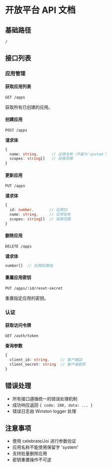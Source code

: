 # 开放平台 API 文档

## 基础路径
`/`

## 接口列表

### 应用管理

#### 获取应用列表
```http
GET /apps
```

获取所有已创建的应用。

#### 创建应用
```http
POST /apps
```

**请求体**
```typescript
{
  name: string,      // 应用名称（不能为'system'）
  scopes: string[]   // 权限范围
}
```

#### 更新应用
```http
PUT /apps
```

**请求体**
```typescript
{
  id: number,       // 应用ID
  name: string,     // 应用名称
  scopes: string[]  // 权限范围
}
```

#### 删除应用
```http
DELETE /apps
```

**请求体**
```typescript
number[]  // 应用ID数组
```

#### 重置应用密钥
```http
PUT /apps/:id/reset-secret
```

重置指定应用的密钥。

### 认证

#### 获取访问令牌
```http
GET /auth/token
```

**查询参数**
```typescript
{
  client_id: string,     // 客户端ID
  client_secret: string  // 客户端密钥
}
```

## 错误处理
- 所有接口遵循统一的错误处理机制
- 成功响应返回 `{ code: 200, data: ... }`
- 错误日志由 Winston logger 处理

## 注意事项
- 使用 celebrate/Joi 进行参数验证
- 应用名称不能使用保留字 'system'
- 支持批量删除应用
- 密钥重置操作不可逆